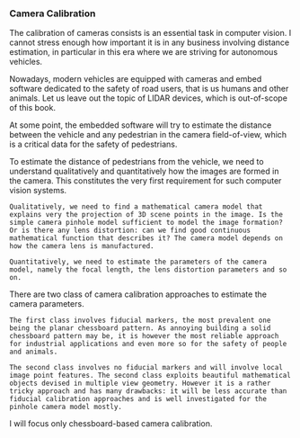 ### Camera Calibration

The calibration of cameras consists is an essential task in computer vision. I cannot stress enough how important it is in any business involving distance estimation, in particular in this era where we are striving for autonomous vehicles.

Nowadays, modern vehicles are equipped with cameras and embed software dedicated to the safety of road users, that is us humans and other animals. Let us leave out the topic of LIDAR devices, which is out-of-scope of this book.

At some point, the embedded software will try to estimate the distance between the vehicle and any pedestrian in the camera field-of-view, which is a critical data for the safety of pedestrians.

To estimate the distance of pedestrians from the vehicle, we need to understand qualitatively and quantitatively how the images are formed in the camera. This constitutes the very first requirement for such computer vision systems.

    Qualitatively, we need to find a mathematical camera model that explains very the projection of 3D scene points in the image. Is the simple camera pinhole model sufficient to model the image formation? Or is there any lens distortion: can we find good continuous mathematical function that describes it? The camera model depends on how the camera lens is manufactured.

    Quantitatively, we need to estimate the parameters of the camera model, namely the focal length, the lens distortion parameters and so on.

There are two class of camera calibration approaches to estimate the camera parameters.

    The first class involves fiducial markers, the most prevalent one being the planar chessboard pattern. As annoying building a solid chessboard pattern may be, it is however the most reliable approach for industrial applications and even more so for the safety of people and animals.

    The second class involves no fiducial markers and will involve local image point features. The second class exploits beautiful mathematical objects devised in multiple view geometry. However it is a rather tricky approach and has many drawbacks: it will be less accurate than fiducial calibration approaches and is well investigated for the pinhole camera model mostly.

I will focus only chessboard-based camera calibration. 
